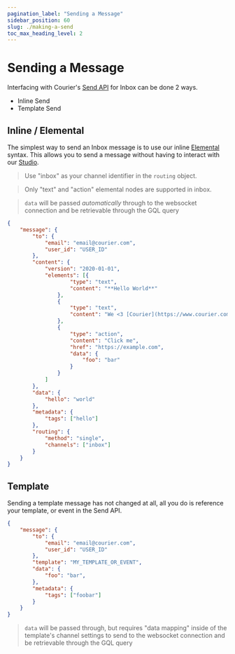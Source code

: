 ```yaml
---
pagination_label: "Sending a Message"
sidebar_position: 60
slug: ./making-a-send
toc_max_heading_level: 2
---
```




# Sending a Message

Interfacing with Courier's [Send API](../reference/send/message/) for Inbox can be done 2 ways. 

- Inline Send
- Template Send

## Inline / Elemental

The simplest way to send an Inbox message is to use our inline [Elemental](../elemental/) syntax.  This allows you to send a message without having to interact with our [Studio](https://app.courier.com).

> Use "inbox" as your channel identifier in the `routing` object.

> Only "text" and "action" elemental nodes are supported in inbox.

> `data` will be passed _automatically_ through to the websocket connection and be retrievable through the GQL query

```json
{
	"message": {
		"to": {
			"email": "email@courier.com",
			"user_id": "USER_ID"
		},
		"content": {
			"version": "2020-01-01",
			"elements": [{
					"type": "text",
					"content": "**Hello World**"
				},
				{
					"type": "text",
					"content": "We <3 [Courier](https://www.courier.com)"
				},
				{
					"type": "action",
					"content": "Click me",
					"href": "https://example.com",
					"data": {
						"foo": "bar"
					}
				}
			]
		},
		"data": {
			"hello": "world"
		},
		"metadata": {
			"tags": ["hello"]
		},
		"routing": {
			"method": "single",
			"channels": ["inbox"]
		}
	}
}
```

## Template

Sending a template message has not changed at all, all you do is reference your template, or event in the Send API.

```json
{
	"message": {
		"to": {
			"email": "email@courier.com",
			"user_id": "USER_ID"
		},
		"template": "MY_TEMPLATE_OR_EVENT",
		"data": {
			"foo": "bar",
		},
		"metadata": {
			"tags": ["foobar"]
		}
	}
}
```

> `data` will be passed through, but requires "data mapping" inside of the template's channel settings to send to the websocket connection and be retrievable through the GQL query

